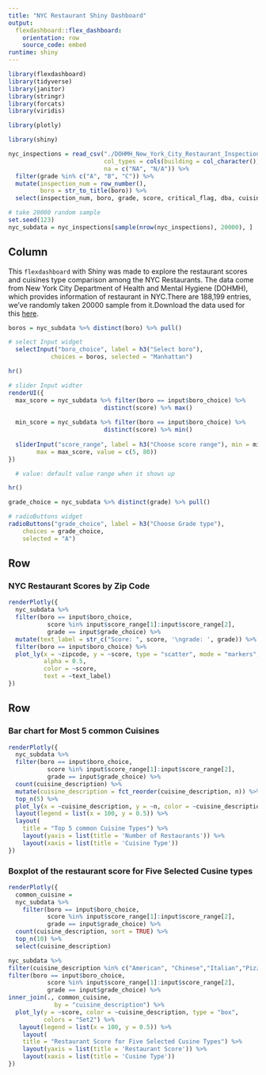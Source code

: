 ```yaml
---
title: "NYC Restaurant Shiny Dashboard"
output: 
  flexdashboard::flex_dashboard:
    orientation: row
    source_code: embed
runtime: shiny
---
```


```r
library(flexdashboard)
library(tidyverse)
library(janitor)
library(stringr)
library(forcats)
library(viridis)

library(plotly)

library(shiny)
```

```r
nyc_inspections = read_csv("./DOHMH_New_York_City_Restaurant_Inspection_Results.csv.gz", 
                           col_types = cols(building = col_character()),
                           na = c("NA", "N/A")) %>% 
  filter(grade %in% c("A", "B", "C")) %>% 
  mutate(inspection_num = row_number(),   
         boro = str_to_title(boro)) %>% 
  select(inspection_num, boro, grade, score, critical_flag, dba, cuisine_description, zipcode, violation_description)

# take 20000 random sample
set.seed(123)
nyc_subdata = nyc_inspections[sample(nrow(nyc_inspections), 20000), ]
```

Column {.sidebar}
-----------------------------------------------------------------------
This `flexdashboard` with Shiny was made to explore the restaurant scores and cuisines type comparison among the NYC Restaurants. The data come from New York City Department of Health and Mental Hygiene (DOHMH), which provides information of restaurant in NYC.There are 188,199 entries, we've randomly taken 20000 sample from it.Download the data used for this [here](http://jeffgoldsmith.com/DSI/dataset_restaurant_inspections.html).


```r
boros = nyc_subdata %>% distinct(boro) %>% pull()

# select Input widget
  selectInput("boro_choice", label = h3("Select boro"),
            choices = boros, selected = "Manhattan")

hr()

# slider Input widter
renderUI({
  max_score = nyc_subdata %>% filter(boro == input$boro_choice) %>% 
                           distinct(score) %>% max()
  
  min_score = nyc_subdata %>% filter(boro == input$boro_choice) %>% 
                           distinct(score) %>% min()
  
  sliderInput("score_range", label = h3("Choose score range"), min = min_score, 
        max = max_score, value = c(5, 80))
})  

  # value: default value range when it shows up

hr()

grade_choice = nyc_subdata %>% distinct(grade) %>% pull()

# radioButtons widget
radioButtons("grade_choice", label = h3("Choose Grade type"),
    choices = grade_choice, 
    selected = "A")

```

Row 
-----------------------------------------------------------------------

### NYC Restaurant Scores by Zip Code

```r
renderPlotly({
  nyc_subdata %>%
  filter(boro == input$boro_choice, 
           score %in% input$score_range[1]:input$score_range[2],
           grade == input$grade_choice) %>%
  mutate(text_label = str_c("Score: ", score, '\ngrade: ', grade)) %>% 
  filter(boro == input$boro_choice) %>%
  plot_ly(x = ~zipcode, y = ~score, type = "scatter", mode = "markers",
          alpha = 0.5,
          color = ~score,
          text = ~text_label) 
})
```

Row {.tabset .tabset-fade } 
-----------------------------------------------------------------------

### Bar chart for Most 5 common Cuisines

```r
renderPlotly({
  nyc_subdata %>% 
  filter(boro == input$boro_choice, 
           score %in% input$score_range[1]:input$score_range[2],
           grade == input$grade_choice) %>%
  count(cuisine_description) %>% 
  mutate(cuisine_description = fct_reorder(cuisine_description, n)) %>% 
  top_n(5) %>%
  plot_ly(x = ~cuisine_description, y = ~n, color = ~cuisine_description, type = "bar", colors = "Set2") %>%
  layout(legend = list(x = 100, y = 0.5)) %>%
  layout(
    title = "Top 5 common Cuisine Types") %>%
    layout(yaxis = list(title = 'Number of Restaurants')) %>%
    layout(xaxis = list(title = 'Cuisine Type'))
})
```

### Boxplot of the restaurant score for Five Selected Cusine types

```r
renderPlotly({
  common_cuisine =
  nyc_subdata %>% 
    filter(boro == input$boro_choice, 
           score %in% input$score_range[1]:input$score_range[2],
           grade == input$grade_choice) %>%
  count(cuisine_description, sort = TRUE) %>% 
  top_n(10) %>% 
  select(cuisine_description)

nyc_subdata %>% 
filter(cuisine_description %in% c("American", "Chinese","Italian","Pizza","Mexican")) %>% 
filter(boro == input$boro_choice, 
           score %in% input$score_range[1]:input$score_range[2],
           grade == input$grade_choice) %>%
inner_join(., common_cuisine,
             by = "cuisine_description") %>% 
  plot_ly(y = ~score, color = ~cuisine_description, type = "box",
          colors = "Set2") %>%
   layout(legend = list(x = 100, y = 0.5)) %>%
    layout(
    title = "Restaurant Score for Five Selected Cusine Types") %>%
    layout(yaxis = list(title = 'Restaurant Score')) %>%
    layout(xaxis = list(title = 'Cusine Type'))
})
```